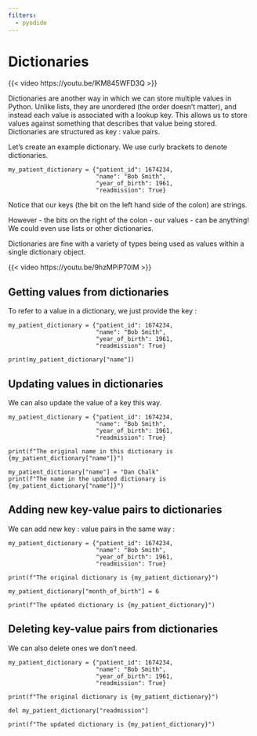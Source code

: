 ```yaml
---
filters:
  - pyodide
---
```


# Dictionaries

{{< video https://youtu.be/lKM845WFD3Q >}}

Dictionaries are another way in which we can store multiple values in Python.  Unlike lists, they are unordered (the order doesn’t matter), and instead each value is associated with a lookup key.  This allows us to store values against something that describes that value being stored.  Dictionaries are structured as key : value pairs.

Let’s create an example dictionary.  We use curly brackets to denote dictionaries.

```pyodide-python
my_patient_dictionary = {"patient_id": 1674234,
                         "name": "Bob Smith",
                         "year_of_birth": 1961,
                         "readmission": True}
```

:::{.callout-tip}
Notice that our keys (the bit on the left hand side of the colon) are strings.

However - the bits on the right of the colon - our values - can be anything! We could even use lists or other dictionaries.

Dictionaries are fine with a variety of types being used as values within a single dictionary object.
:::

{{< video https://youtu.be/9hzMPiP70lM >}}

## Getting values from dictionaries

To refer to a value in a dictionary, we just provide the key :

```pyodide-python
my_patient_dictionary = {"patient_id": 1674234,
                         "name": "Bob Smith",
                         "year_of_birth": 1961,
                         "readmission": True}

print(my_patient_dictionary["name"])
```

## Updating values in dictionaries

We can also update the value of a key this way.

```pyodide-python
my_patient_dictionary = {"patient_id": 1674234,
                         "name": "Bob Smith",
                         "year_of_birth": 1961,
                         "readmission": True}

print(f"The original name in this dictionary is {my_patient_dictionary["name"]}")

my_patient_dictionary["name"] = "Dan Chalk"
print(f"The name in the updated dictionary is {my_patient_dictionary["name"]}")
```

## Adding new key-value pairs to dictionaries

We can add new key : value pairs in the same way :

```pyodide-python
my_patient_dictionary = {"patient_id": 1674234,
                         "name": "Bob Smith",
                         "year_of_birth": 1961,
                         "readmission": True}

print(f"The original dictionary is {my_patient_dictionary}")

my_patient_dictionary["month_of_birth"] = 6

print(f"The updated dictionary is {my_patient_dictionary}")
```

## Deleting key-value pairs from dictionaries

We can also delete ones we don't need.

```pyodide-python
my_patient_dictionary = {"patient_id": 1674234,
                         "name": "Bob Smith",
                         "year_of_birth": 1961,
                         "readmission": True}

print(f"The original dictionary is {my_patient_dictionary}")

del my_patient_dictionary["readmission"]

print(f"The updated dictionary is {my_patient_dictionary}")
```
